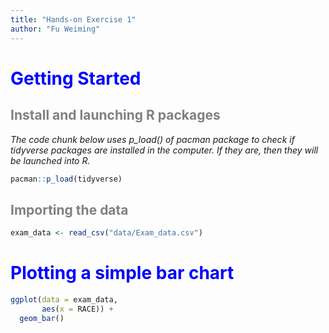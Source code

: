 ```yaml
---
title: "Hands-on Exercise 1"
author: "Fu Weiming"
---
```


# Getting Started {style="color: blue"}

## Install and launching R packages {style="color: gray"}

*The code chunk below uses p_load() of pacman package to check if tidyverse packages are installed in the computer. If they are, then they will be launched into R.*

```r
pacman::p_load(tidyverse)
```

## Importing the data {style="color: gray"}

```r
exam_data <- read_csv("data/Exam_data.csv")
```

# Plotting a simple bar chart {style="color: blue"}

```r
ggplot(data = exam_data, 
       aes(x = RACE)) +
  geom_bar()
```
